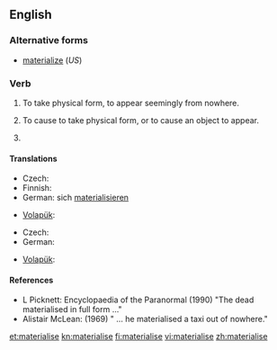==English==

===Alternative forms===
* [[materialize]] (''US'')

===Verb===
{{en-verb|materialis|es}}

# {{intransitive|British}} To take physical form, to appear seemingly from nowhere.
# {{transitive|British}}  To cause to take physical form, or to cause an object to appear.
# {{alternative spelling of|materialize}}

====Translations====
{{trans-top|To take physical form or to appear seemingly from nowhere}}
* Czech: {{t-|cs|zhmotnit se}}
* Finnish: {{t-|fi|aineellistua}}
* German: sich [[materialisieren]]
{{trans-mid}}
* [[Volapük]]: {{t-|vo|stöfikön}}
{{trans-bottom}}

{{trans-top|To cause to take physical form or to appear}}
* Czech: {{t-|cs|zhmotnit}}
* German: {{t-|de|materialisieren}}
{{trans-mid}}
* [[Volapük]]: {{t-|vo|stöfükön}}
{{trans-bottom}}

====References====
* L Picknett: Encyclopaedia of the Paranormal (1990) "The dead materialised in full form ..."
* Alistair McLean: (1969) " ... he materialised a taxi out of nowhere."

[[et:materialise]]
[[kn:materialise]]
[[fi:materialise]]
[[vi:materialise]]
[[zh:materialise]]
